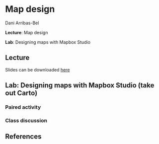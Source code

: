 # Map design

Dani Arribas-Bel

**Lecture**: Map design

**Lab**: Designing maps with Mapbox Studio

## Lecture

Slides can be downloaded [here](https://github.com/GDSL-UL/wma/raw/main/pdf/lecture_06.pdf)

## Lab: Designing maps with Mapbox Studio (take out Carto)

### Paired activity

### Class discussion

## References
